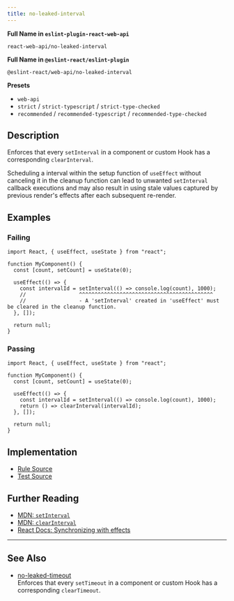 ```yaml
---
title: no-leaked-interval
---
```


**Full Name in `eslint-plugin-react-web-api`**

```plain copy
react-web-api/no-leaked-interval
```

**Full Name in `@eslint-react/eslint-plugin`**

```plain copy
@eslint-react/web-api/no-leaked-interval
```

**Presets**

- `web-api`
- `strict` / `strict-typescript` / `strict-type-checked`
- `recommended` / `recommended-typescript` / `recommended-type-checked`

## Description

Enforces that every `setInterval` in a component or custom Hook has a corresponding `clearInterval`.

Scheduling a interval within the setup function of `useEffect` without canceling it in the cleanup function can lead to unwanted `setInterval` callback executions and may also result in using stale values captured by previous render's effects after each subsequent re-render.

## Examples

### Failing

```tsx
import React, { useEffect, useState } from "react";

function MyComponent() {
  const [count, setCount] = useState(0);

  useEffect(() => {
    const intervalId = setInterval(() => console.log(count), 1000);
    //                 ^^^^^^^^^^^^^^^^^^^^^^^^^^^^^^^^^^^^^^^^^^^
    //                 - A 'setInterval' created in 'useEffect' must be cleared in the cleanup function.
  }, []);

  return null;
}
```

### Passing

```tsx
import React, { useEffect, useState } from "react";

function MyComponent() {
  const [count, setCount] = useState(0);

  useEffect(() => {
    const intervalId = setInterval(() => console.log(count), 1000);
    return () => clearInterval(intervalId);
  }, []);

  return null;
}
```

## Implementation

- [Rule Source](https://github.com/Rel1cx/eslint-react/tree/main/packages/plugins/eslint-plugin-react-web-api/src/rules/no-leaked-interval.ts)
- [Test Source](https://github.com/Rel1cx/eslint-react/tree/main/packages/plugins/eslint-plugin-react-web-api/src/rules/no-leaked-interval.spec.ts)

## Further Reading

- [MDN: `setInterval`](https://developer.mozilla.org/en-US/docs/Web/API/setInterval)
- [MDN: `clearInterval`](https://developer.mozilla.org/en-US/docs/Web/API/clearInterval)
- [React Docs: Synchronizing with effects](https://react.dev/learn/synchronizing-with-effects#putting-it-all-together)

---

## See Also

- [no-leaked-timeout](./web-api-no-leaked-timeout)\
  Enforces that every `setTimeout` in a component or custom Hook has a corresponding `clearTimeout`.

